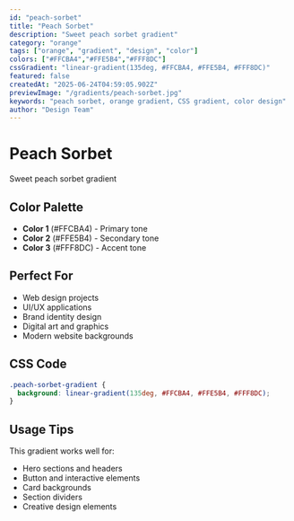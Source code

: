 ```yaml
---
id: "peach-sorbet"
title: "Peach Sorbet"
description: "Sweet peach sorbet gradient"
category: "orange"
tags: ["orange", "gradient", "design", "color"]
colors: ["#FFCBA4","#FFE5B4","#FFF8DC"]
cssGradient: "linear-gradient(135deg, #FFCBA4, #FFE5B4, #FFF8DC)"
featured: false
createdAt: "2025-06-24T04:59:05.902Z"
previewImage: "/gradients/peach-sorbet.jpg"
keywords: "peach sorbet, orange gradient, CSS gradient, color design"
author: "Design Team"
---
```


# Peach Sorbet

Sweet peach sorbet gradient

## Color Palette

- **Color 1** (#FFCBA4) - Primary tone
- **Color 2** (#FFE5B4) - Secondary tone
- **Color 3** (#FFF8DC) - Accent tone

## Perfect For

- Web design projects
- UI/UX applications
- Brand identity design
- Digital art and graphics
- Modern website backgrounds

## CSS Code

```css
.peach-sorbet-gradient {
  background: linear-gradient(135deg, #FFCBA4, #FFE5B4, #FFF8DC);
}
```

## Usage Tips

This gradient works well for:
- Hero sections and headers
- Button and interactive elements
- Card backgrounds
- Section dividers
- Creative design elements

